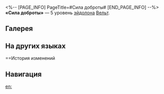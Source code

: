 <%-- [PAGE_INFO]
PageTitle=#Сила доброты#
[END_PAGE_INFO] --%>
{{Эйдолон Инфобокс
|Название         = Сила доброты
|Изображение      = Эйдолон Сила доброты.png
|Персонаж         = Вельт
|Уровень          = 5
|Длительность     = 
|Описание         = Уровень сверхспособности повышается на 2, максимальный уровень - 15. Уровень таланта повышается на 2, максимальный уровень - 15.
|Свойство1        = 
|Масштабирование1 = 
}}
'''«Сила доброты»''' — 5 уровень [[эйдолон]]а [[Вельт]].

==Галерея==
{{Галерея|position=left|captionalign=center
|Персонаж Вельт Эйдолон 5.png|Осколок Эйдолона
}}

==На других языках==
{{На других языках
|en   = Power of Kindness
|zhs  = 善的力量
|zht  = 善的力量
|ja   = {{Rubi|善|ぜん}}の{{Rubi|力|ちから}}
|ko   = 선의 힘
|es   = El poder de la bondad
|fr   = Pouvoir de la bonté
|ru   = Сила доброты
|th   = Power of Kindness
|vi   = Sức Mạnh Thiện Lương
|de   = Macht der Güte
|id   = Power of Kindness
|pt   = Poder da Bondade
}}

==История изменений
{{История изменений|3.5}}

==Навигация==
{{Навык Навбокс|Вельт}}

[[en:]]